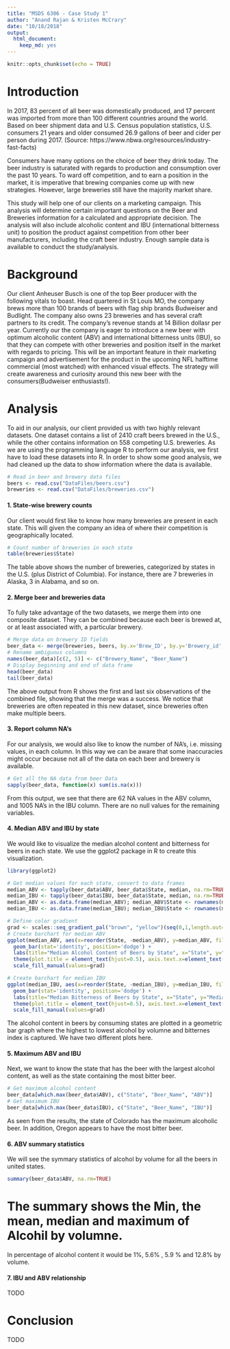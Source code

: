 ```yaml
---
title: "MSDS 6306 - Case Study 1"
author: "Anand Rajan & Kristen McCrary"
date: "10/18/2018"
output: 
  html_document:
    keep_md: yes
---
```


```r
knitr::opts_chunk$set(echo = TRUE)
```
# Introduction

In 2017, 83 percent of all beer was domestically produced, and 17 percent was imported from more than 100 different countries around the world. Based on beer shipment data and U.S. Census population statistics, U.S. consumers 21 years and older consumed 26.9 gallons of beer and cider per person during 2017. (Source: https://www.nbwa.org/resources/industry-fast-facts)

Consumers have many options on the choice of beer they drink today. The beer industry is saturated with regards to production and consumption over the past 10 years. To ward off competition, and to earn a position in the market, it is imperative that brewing companies come up with new strategies. However, large breweries still have the majority market share.

This study will help one of our clients on a marketing campaign. This analysis will determine certain important questions on the Beer and Breweries information for a calculated and appropriate decision. The analysis will also include alcoholic content and IBU (international bitterness unit) to position the product against competition from other beer manufacturers, including the craft beer industry. Enough sample data is available to conduct the study/analysis.

# Background

Our client Anheuser Busch is one of the top Beer producer with the following vitals to boast. 
Head quartered in St Louis MO, the company brews more than 100 brands of beers with flag ship brands Budweiser and Budlight.
The company also owns 23 breweries and has several craft partners to its credit. The company's revenue stands at 14 Billion dollasr per year.
Currently our the company is eager to introduce a new beer with optimum alcoholic content (ABV) and international bitterness units (IBU), so that they can compete with other breweries and position itself in the market with regards to pricing. This will be an important feature in their marketing campaign and advertisement for the product in the upcoming NFL halftime commercial (most watched) with enhanced visual effects. The strategy will create awareness and curiosity around this new beer with the consumers(Budweiser enthusiasts!). 

# Analysis

To aid in our analysis, our client provided us with two highly relevant datasets. One dataset contains a list of 2410 craft beers brewed in the U.S., while the other contains information on 558 competing U.S. breweries. As we are using the programming language R to perform our analysis, we first have to load these datasets into R. In order to show some good analysis, we had cleaned up the data to show information where the data is available.

```r
# Read in beer and brewery data files
beers <- read.csv("DataFiles/beers.csv")
breweries <- read.csv("DataFiles/breweries.csv")
```

#### 1. State-wise brewery counts

Our client would first like to know how many breweries are present in each state. This will given the company an idea of where their competition is geographically located.

```r
# Count number of breweries in each state
table(breweries$State)
```

The table above shows the number of breweries, categorized by states in the U.S. (plus District of Columbia). For instance, there are 7 breweries in Alaska, 3 in Alabama, and so on.

#### 2. Merge beer and breweries data

To fully take advantage of the two datasets, we merge them into one composite dataset. They can be combined because each beer is brewed at, or at least associated with, a particular brewery.

```r
# Merge data on brewery ID fields
beer_data <- merge(breweries, beers, by.x='Brew_ID', by.y='Brewery_id', all=TRUE)
# Rename ambiguous columns
names(beer_data)[c(2, 5)] <- c("Brewery_Name", "Beer_Name")
# Display beginning and end of data frame
head(beer_data)
tail(beer_data)
```

The above output from R shows the first and last six observations of the combined file, showing that the merge was a success. We notice that breweries are often repeated in this new dataset, since breweries often make multiple beers. 

#### 3. Report column NA's

For our analysis, we would also like to know the number of NA's, i.e. missing values, in each column. In this way we can be aware that some inaccuracies might occur because not all of the data on each beer and brewery is available.

```r
# Get all the NA data from beer Data
sapply(beer_data, function(x) sum(is.na(x)))
```

From this output, we see that there are 62 NA values in the ABV column, and 1005 NA's in the IBU column. There are no null values for the remaining variables.

#### 4. Median ABV and IBU by state

We would like to visualize the median alcohol content and bitterness for beers in each state. We use the ggplot2 package in R to create this visualization.

```r
library(ggplot2)
```
```r
# Get median values for each state, convert to data frames
median_ABV <- tapply(beer_data$ABV, beer_data$State, median, na.rm=TRUE)
median_IBU <- tapply(beer_data$IBU, beer_data$State, median, na.rm=TRUE)
median_ABV <- as.data.frame(median_ABV); median_ABV$State <- rownames(median_ABV)
median_IBU <- as.data.frame(median_IBU); median_IBU$State <- rownames(median_IBU)

# Define color gradient
grad <- scales::seq_gradient_pal("brown", "yellow")(seq(0,1,length.out=51))
# Create barchart for median ABV
ggplot(median_ABV, aes(x=reorder(State, -median_ABV), y=median_ABV, fill=State)) +
  geom_bar(stat='identity', position='dodge') +
  labs(title="Median Alcohol Content of Beers by State", x="State", y="Median ABV") +
  theme(plot.title = element_text(hjust=0.5), axis.text.x=element_text(angle=90, size=7), legend.position="none") +     
  scale_fill_manual(values=grad)

# Create barchart for median IBU
ggplot(median_IBU, aes(x=reorder(State, -median_IBU), y=median_IBU, fill=State)) +
  geom_bar(stat='identity', position='dodge') +
  labs(title="Median Bitterness of Beers by State", x="State", y="Median IBU") +
  theme(plot.title = element_text(hjust=0.5), axis.text.x=element_text(angle=90, size=7), legend.position="none") +     
  scale_fill_manual(values=grad)
```
The alcohol content in beers by consuming states are plotted in a geometric bar graph where the highest to lowest alcohol by volumne and bitternes index is captured. We have two different plots here.

#### 5. Maximum ABV and IBU

Next, we want to know the state that has the beer with the largest alcohol content, as well as the state containing the most bitter beer.

```r
# Get maximum alcohol content
beer_data[which.max(beer_data$ABV), c("State", "Beer_Name", "ABV")]
# Get maximum IBU
beer_data[which.max(beer_data$IBU), c("State", "Beer_Name", "IBU")]
```

As seen from the results, the state of Colorado has the maximum alcoholic beer. In addition, Oregon appears to have the most bitter beer.

#### 6. ABV summary statistics
We will see the symmary statistics of alcohol by volume for all the beers in united states.

```r
summary(beer_data$ABV, na.rm=TRUE)
```
# The summary shows the Min, the mean, median and maximum of Alcohil by volumne.
In percentage of alcohol content it would be 1%, 5.6% , 5.9 % and 12.8% by volume.   

#### 7. IBU and ABV relationship

TODO

# Conclusion

TODO

